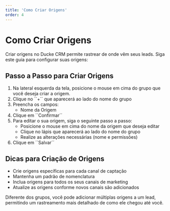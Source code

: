 ```yaml
---
title: 'Como Criar Origens'
order: 4
---
```


# Como Criar Origens


Criar origens no Ducke CRM permite rastrear de onde vêm seus leads. Siga este guia para configurar suas origens:

## Passo a Passo para Criar Origens

1. Na lateral esquerda da tela, posicione o mouse em cima do grupo que você deseja criar a origem. 
2. Clique no ´´+´´ que aparecerá ao lado do nome do grupo
3. Preencha os campos:
   - Nome da Origem
4. Clique em ´´Confirmar´´
5. Para editar o sua origem, siga o seguinte passo a passo:
   - Posicione o mouse em cima do nome da origem que deseja editar
   - Clique no lápis que aparecerá ao lado do nome do grupo
   - Realize as alterações necessárias (nome e permissões)
6. Clique em ´´Salvar´´

## Dicas para Criação de Origens

- Crie origens específicas para cada canal de captação
- Mantenha um padrão de nomenclatura
- Inclua origens para todos os seus canais de marketing
- Atualize as origens conforme novos canais são adicionados

<Callout type="info">
  Diferente dos grupos, você pode adicionar múltiplas origens a um lead, permitindo um rastreamento mais detalhado de como ele chegou até você.
</Callout> 
